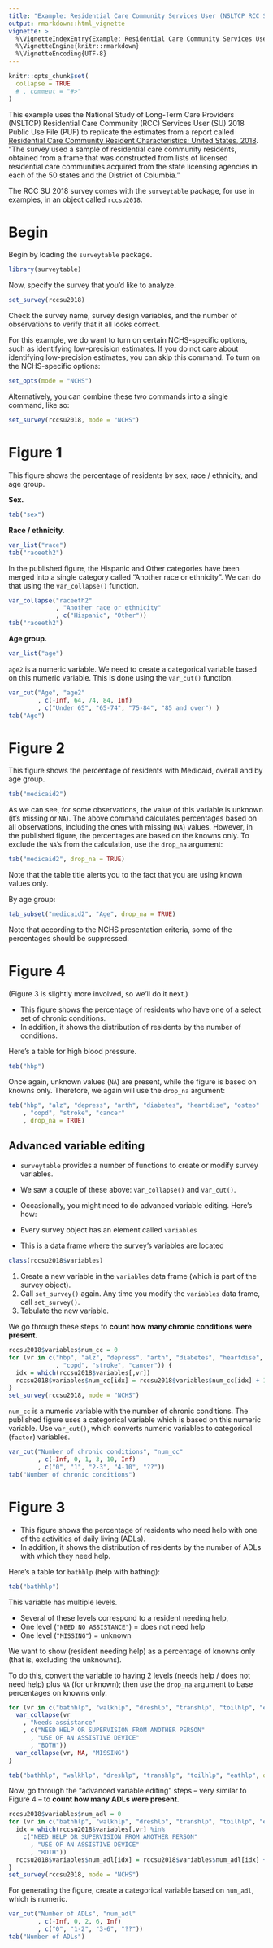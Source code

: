 ```yaml
---
title: "Example: Residential Care Community Services User (NSLTCP RCC SU) report"
output: rmarkdown::html_vignette
vignette: >
  %\VignetteIndexEntry{Example: Residential Care Community Services User (NSLTCP RCC SU) report}
  %\VignetteEngine{knitr::rmarkdown}
  %\VignetteEncoding{UTF-8}
---
```


```r
knitr::opts_chunk$set(
  collapse = TRUE
  # , comment = "#>"
)
```

This example uses the National Study of Long-Term Care Providers (NSLTCP) Residential Care Community (RCC) Services User (SU) 2018 Public Use File (PUF) to replicate the estimates from a report called [Residential Care Community Resident Characteristics: United States, 2018](https://www.cdc.gov/nchs/products/databriefs/db404.htm). "The survey used a sample of residential care community residents, obtained from a frame that was constructed from lists of licensed residential care communities acquired from the state licensing agencies in each of the 50 states and the District of Columbia."

The RCC SU 2018 survey comes with the `surveytable` package, for use in examples, in an object called `rccsu2018`.

# Begin

Begin by loading the `surveytable` package.  

```r
library(surveytable)
```

Now, specify the survey that you'd like to analyze.

```r
set_survey(rccsu2018)
```

Check the survey name, survey design variables, and the number of observations to verify that it all looks correct.

For this example, we do want to turn on certain NCHS-specific options, such as identifying low-precision estimates. If you do not care about identifying low-precision estimates, you can skip this command. To turn on the NCHS-specific options:

```r
set_opts(mode = "NCHS")
```

Alternatively, you can combine these two commands into a single command, like so:

```r
set_survey(rccsu2018, mode = "NCHS")
```

# Figure 1

This figure shows the percentage of residents by sex, race / ethnicity, and age group.

**Sex.** 

```r
tab("sex")
```

**Race / ethnicity.**

```r
var_list("race")
tab("raceeth2")
```

In the published figure, the Hispanic and Other categories have been merged into a single category called "Another race or ethnicity". We can do that using the `var_collapse()` function.

```r
var_collapse("raceeth2"
             , "Another race or ethnicity"
             , c("Hispanic", "Other"))
tab("raceeth2")
```

**Age group.**

```r
var_list("age")
```

`age2` is a numeric variable. We need to create a categorical variable based on this numeric variable. This is done using the `var_cut()` function. 

```r
var_cut("Age", "age2"
        , c(-Inf, 64, 74, 84, Inf)
        , c("Under 65", "65-74", "75-84", "85 and over") )
tab("Age")
```

# Figure 2

This figure shows the percentage of residents with Medicaid, overall and by age group.

```r
tab("medicaid2")
```

As we can see, for some observations, the value of this variable is unknown (it's missing or `NA`). The above command calculates percentages based on all observations, including the ones with missing (`NA`) values. However, in the published figure, the percentages are based on the knowns only. To exclude the `NA`'s from the calculation, use the `drop_na` argument:

```r
tab("medicaid2", drop_na = TRUE)
```

Note that the table title alerts you to the fact that you are using known values only.

By age group:

```r
tab_subset("medicaid2", "Age", drop_na = TRUE)
```

Note that according to the NCHS presentation criteria, some of the percentages should be suppressed.

# Figure 4
(Figure 3 is slightly more involved, so we'll do it next.)

* This figure shows the percentage of residents who have one of a select set of chronic conditions. 
* In addition, it shows the distribution of residents by the number of conditions. 

Here's a table for high blood pressure. 

```r
tab("hbp")
```

Once again, unknown values (`NA`) are present, while the figure is based on knowns only. Therefore, we again will use the `drop_na` argument:

```r
tab("hbp", "alz", "depress", "arth", "diabetes", "heartdise", "osteo"
    , "copd", "stroke", "cancer"
    , drop_na = TRUE)
```

## Advanced variable editing

* `surveytable` provides a number of functions to create or modify survey variables. 
* We saw a couple of these above: `var_collapse()` and `var_cut()`.
* Occasionally, you might need to do advanced variable editing. Here's how:

* Every survey object has an element called `variables`
* This is a data frame where the survey's variables are located
  
```r
class(rccsu2018$variables)
```

1. Create a new variable in the `variables` data frame (which is part of the survey object).
2. Call `set_survey()` again. Any time you modify the `variables` data frame, call `set_survey()`.
3. Tabulate the new variable.

We go through these steps to **count how many chronic conditions were present**.

```r
rccsu2018$variables$num_cc = 0
for (vr in c("hbp", "alz", "depress", "arth", "diabetes", "heartdise", "osteo"
             , "copd", "stroke", "cancer")) {
  idx = which(rccsu2018$variables[,vr])
  rccsu2018$variables$num_cc[idx] = rccsu2018$variables$num_cc[idx] + 1
}
set_survey(rccsu2018, mode = "NCHS")
```

`num_cc` is a numeric variable with the number of chronic conditions. The published figure uses a categorical variable which is based on this numeric variable. Use `var_cut()`, which converts numeric variables to categorical (`factor`) variables.

```r
var_cut("Number of chronic conditions", "num_cc"
        , c(-Inf, 0, 1, 3, 10, Inf)
        , c("0", "1", "2-3", "4-10", "??"))
tab("Number of chronic conditions")
```

# Figure 3

* This figure shows the percentage of residents who need help with one of the activities of daily living (ADLs). 
* In addition, it shows the distribution of residents by the number of ADLs with which they need help.

Here's a table for `bathhlp` (help with bathing):

```r
tab("bathhlp")
```

This variable has multiple levels.

* Several of these levels correspond to a resident needing help, 
* One level (`"NEED NO ASSISTANCE"`) = does not need help
* One level (`"MISSING"`) = unknown

We want to show (resident needing help) as a percentage of knowns only (that is, excluding the unknowns). 

To do this, convert the variable to having 2 levels (needs help / does not need help) plus `NA` (for unknown); then use the `drop_na` argument to base percentages on knowns only.

```r
for (vr in c("bathhlp", "walkhlp", "dreshlp", "transhlp", "toilhlp", "eathlp")) {
  var_collapse(vr
    , "Needs assistance"
    , c("NEED HELP OR SUPERVISION FROM ANOTHER PERSON"
      , "USE OF AN ASSISTIVE DEVICE"
      , "BOTH"))
  var_collapse(vr, NA, "MISSING")
}

tab("bathhlp", "walkhlp", "dreshlp", "transhlp", "toilhlp", "eathlp", drop_na = TRUE)
```

Now, go through the "advanced variable editing" steps -- very similar to Figure 4 -- to **count how many ADLs were present**. 

```r
rccsu2018$variables$num_adl = 0
for (vr in c("bathhlp", "walkhlp", "dreshlp", "transhlp", "toilhlp", "eathlp")) {
  idx = which(rccsu2018$variables[,vr] %in%
    c("NEED HELP OR SUPERVISION FROM ANOTHER PERSON"
      , "USE OF AN ASSISTIVE DEVICE"
      , "BOTH"))
  rccsu2018$variables$num_adl[idx] = rccsu2018$variables$num_adl[idx] + 1
}
set_survey(rccsu2018, mode = "NCHS")
```

For generating the figure, create a categorical variable based on `num_adl`, which is numeric. 

```r
var_cut("Number of ADLs", "num_adl"
        , c(-Inf, 0, 2, 6, Inf)
        , c("0", "1-2", "3-6", "??"))
tab("Number of ADLs")
```

